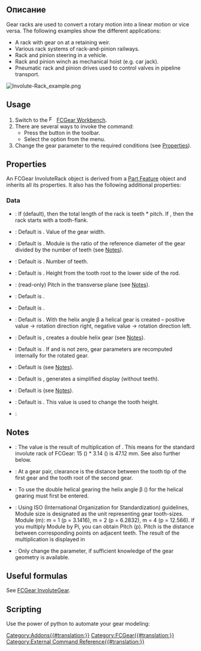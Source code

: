 <languages/>

{{Docnav
|[[FCGear_InternalInvoluteGear|InternalInvoluteGear]]
|[[FCGear_CycloidGear|CycloidGear]]
|[[FCGear_Workbench|FCGear]]
|IconL=FCGear_InternalInvoluteGear.svg
|IconR=FCGear_CycloidGear.svg
|IconC=FCGear_workbench_icon.svg
}}

{{GuiCommand
|Name=FCGear InvoluteRack
|MenuLocation=Gear → Involute Rack
|Workbenches=[[FCGear_Workbench|FCGear]]
|Shortcut=None
|Version=v0.16
|SeeAlso=[[FCGear_InvoluteGear|FCGear InvoluteGear]]
}}

<span id="Description"></span>
==Описание==

Gear racks are used to convert a rotary motion into a linear motion or vice versa. The following examples show the different applications:
* A rack with gear on at a retaining weir.
* Various rack systems of rack-and-pinion railways.
* Rack and pinion steering in a vehicle.
* Rack and pinion winch as mechanical hoist (e.g. car jack).
* Pneumatic rack and pinion drives used to control valves in pipeline transport.

[[Image:Involute-Rack_example.png]]
{{Caption|From left to right: Spur gearing, helical gearing, double helical gearing}}

==Usage==

# Switch to the [[Image:FCGear_workbench_icon.svg|16px]] [[FCGear_Workbench|FCGear Workbench]].
# There are several ways to invoke the command:
#* Press the {{Button|[[File:FCGear_InvoluteRack.svg|16px]] [[FCGear_InvoluteRack|Involute Rack]]}} button in the toolbar.
#* Select the {{MenuCommand|Gear → [[File:FCGear_InvoluteRack.svg|16px]] Involute Rack}} option from the menu.
# Change the gear parameter to the required conditions (see [[#Properties|Properties]]).

==Properties==

An FCGear InvoluteRack object is derived from a [[Part_Feature|Part Feature]] object and inherits all its properties. It also has the following additional properties:

===Data===

{{Properties_Title|base}}

* {{PropertyData|add_endings|Bool}}: If {{True}} (default), then the total length of the rack is teeth * pitch. If {{False}}, then the rack starts with a tooth-flank.
* {{PropertyData|height|Length}}: Default is {{Value|5 mm}}. Value of the gear width.
* {{PropertyData|module|Length}}: Default is {{Value|1 mm}}. Module is the ratio of the reference diameter of the gear divided by the number of teeth (see [[#Notes|Notes]]).
* {{PropertyData|teeth|Integer}}: Default is {{Value|15}}. Number of teeth.
* {{PropertyData|thickness|Length}}: Default is {{Value|5}}. Height from the tooth root to the lower side of the rod.

{{Properties_Title|computed}}

* {{PropertyData|transverse_pitch|Length}}: (read-only) Pitch in the transverse plane (see [[#Notes|Notes]]).

{{Properties_Title|fillets}}

* {{PropertyData|head_fillet|Float}}: Default is {{Value|0 mm}}.
* {{PropertyData|root_fillet|Float}}: Default is {{Value|0 mm}}.

{{Properties_Title|helical}}

* {{PropertyData|beta|Angle}}: Default is {{Value|0 °}}. With the helix angle β a helical gear is created – positive value → rotation direction right, negative value → rotation direction left.
* {{PropertyData|double_helix|Bool}}: Default is {{False}}, {{True}} creates a double helix gear (see [[#Notes|Notes]]).
* {{PropertyData|properties_from_tool|Bool}}: Default is {{False}}. If {{True}} and {{PropertyData|beta}} is not zero, gear parameters are recomputed internally for the rotated gear.

{{Properties_Title|involute}}

* {{PropertyData|pressure_angle|Angle}}: Default is {{Value|20 °}} (see [[#Notes|Notes]]).

{{Properties_Title|precision}}

* {{PropertyData|simplified|Bool}}: Default is {{False}}, {{True}} generates a simplified display (without teeth).

{{Properties_Title|tolerance}}

* {{PropertyData|clearance|Float}}: Default is {{Value|0.25}} (see [[#Notes|Notes]]).
* {{PropertyData|head|Float}}: Default is {{Value|0}}. This value is used to change the tooth height.

{{Properties_Title|version}}

* {{PropertyData|version|String}}:

==Notes==

*  {{Emphasis|transverse_pitch}}: The value is the result of multiplication of {{Emphasis|module * pi}}. This means for the standard involute rack of FCGear: 15 ({{Emphasis|teeth}}) * 3.14 ({{Emphasis|transverse_pitch}}) is 47.12 mm. See also {{Emphasis|module}} further below.
*  {{Emphasis|clearance}}: At a gear pair, clearance is the distance between the tooth tip of the first gear and the tooth root of the second gear.
* {{Emphasis|double_helix}}: To use the double helical gearing the helix angle β ({{Emphasis|beta}}) for the helical gearing must first be entered.
* {{Emphasis|module}}: Using ISO (International Organization for Standardization) guidelines, Module size is designated as the unit representing gear tooth-sizes. Module (m): m = 1 (p = 3.1416), m = 2 (p = 6.2832), m = 4 (p = 12.566). If you multiply Module by Pi, you can obtain Pitch (p). Pitch is the distance between corresponding points on adjacent teeth. The result of the multiplication is displayed in {{Emphasis|transverse_pitch}}
* {{Emphasis|pressure_parameter}}: Only change the parameter, if sufficient knowledge of the gear geometry is available.

==Useful formulas==

See [[FCGear_InvoluteGear#Useful_formulas|FCGear InvoluteGear]].

==Scripting==

Use the power of python to automate your gear modeling:
{{Code|code=
import FreeCAD as App
import freecad.gears.commands
gear = freecad.gears.commands.CreateInvoluteRack.create()
gear.teeth = 20
gear.beta = 20
gear.height = 10
gear.double_helix = True
App.ActiveDocument.recompute()
Gui.SendMsgToActiveView("ViewFit")
}}


{{Docnav
|[[FCGear_InternalInvoluteGear|InternalInvoluteGear]]
|[[FCGear_CycloidGear|CycloidGear]]
|[[FCGear_Workbench|FCGear]]
|IconL=FCGear_InternalInvoluteGear.svg
|IconR=FCGear_CycloidGear.svg
|IconC=FCGear_workbench_icon.svg
}}

[[Category:Addons{{#translation:}}]]
[[Category:FCGear{{#translation:}}]]
[[Category:External Command Reference{{#translation:}}]]